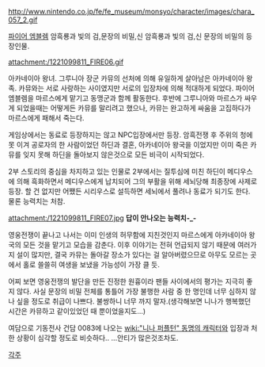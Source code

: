 http://www.nintendo.co.jp/fe/fe_museum/monsyo/character/images/chara_057_2.gif

[[파이어 엠블렘]] 암흑룡과 빛의 검,문장의 비밀,신 암흑룡과 빛의 검,신 문장의 비밀의 등장인물.

attachment:/1221099811_FIRE06.gif

아카네이아 왕녀. 그루니아 장군 카뮤의 선처에 의해 유일하게 살아남은 아카네이아 왕족. 카뮤와는 서로 사랑하는 사이였지만 서로의 입장차에 의해 적대하게 되었다. 파이어 엠블렘을 마르스에게 맡기고 동맹군과 함께 활동한다. 후반에 그루니아와 마르스가 싸우게 되었을때는 어떻게든 카뮤를 말리려고 했으나, 카뮤는 완고하게 싸움을 고집하다가 마르스에게 패해서 죽는다.

게임상에서는 동료로 등장하지는 않고 NPC입장에서만 등장. 암흑전쟁 후 주위의 청에 못 이겨 공로자의 한 사람이었던 하딘과 결혼, 아카네이아 왕국을 이었지만 이미 죽은 카뮤를 잊지 못해 하딘을 돌아보지 않은것으로 모든 비극이 시작되었다. 

2부 스토리의 중심을 차지하고 있는 인물로 2부에서는 질투심에 미친 하딘이 메디우스에 의해 흑화하면서 메디우스에게 납치되어 그의 부활을 위해 세뇌당해 최종장에 사제로 등장. 할 건 없지만 어쨌든 시리우스로 설득하면 세뇌에서 풀려나 동료가 되기도 한다. 물론 능력치는 처참. 

attachment:/1221099811_FIRE07.jpg
'''답이 안나오는 능력치-_-'''

영웅전쟁이 끝나고 나서는 이미 인생의 허무함에 지친것인지 마르스에게 아카네이아 왕국의 모든 것을 맡기고 모습을 감춘다. 이후 이야기는 전혀 언급되지 않기 때문에 여러가지 설이 많지만, 결국 카뮤는 돌아갈 장소가 있다는 걸 알아버렸으므로 아무도 모르는 곳에서 홀로 쓸쓸히 여생을 보냈을 가능성이 가장 클 듯.



어찌 보면 영웅전쟁의 발단을 만든 진정한 원흉이라 팬들 사이에서의 평가는 지극히 좋지 않다. 사실 문장의 비밀 전체를 통틀어 가장 불행한 사람 중 한 명인데 너무 심하지 않나 싶을 정도로 취급이 나쁘다. 불쌍하니 너무 까지 말자.(생각해보면 니나가 행복했던 시간은 카뮤하고 같이있었던 때 뿐이었을지도...)

여담으로 기동전사 건담 0083에 나오는 [[wiki:"니나 퍼플턴" 동명의 캐릭터]]와 입장과 처한 상황이 심각할 정도로 비슷하다.. ...안티가 많은것조차도.

[[각주]]
